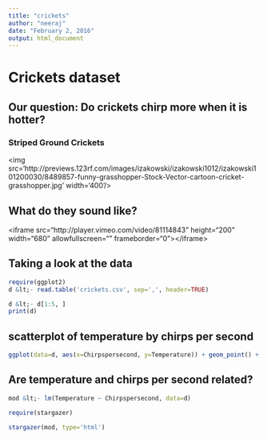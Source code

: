 ```yaml
---
title: "crickets"
author: "neeraj"
date: "February 2, 2016"
output: html_document
---
```


# Crickets dataset

## Our question: Do crickets chirp more when it is hotter?

### Striped Ground Crickets

&lt;img src='http://previews.123rf.com/images/izakowski/izakowski1012/izakowski101200030/8489857-funny-grasshopper-Stock-Vector-cartoon-cricket-grasshopper.jpg' width='400'/&gt;

## What do they sound like?
&lt;iframe src="http://player.vimeo.com/video/81114843" height="200" width="680" allowfullscreen="" frameborder="0"&gt;&lt;/iframe&gt;

## Taking a look at the data

```r
require(ggplot2)
d &lt;- read.table('crickets.csv', sep=',', header=TRUE)

d &lt;- d[1:5, ]
print(d)
```

## scatterplot of temperature by chirps per second

```r
ggplot(data=d, aes(x=Chirpspersecond, y=Temperature)) + geom_point() + geom_smooth(method='lm', se=FALSE)
```

## Are temperature and chirps per second related?

```r
mod &lt;- lm(Temperature ~ Chirpspersecond, data=d)
```


```r
require(stargazer)

stargazer(mod, type='html')
```
